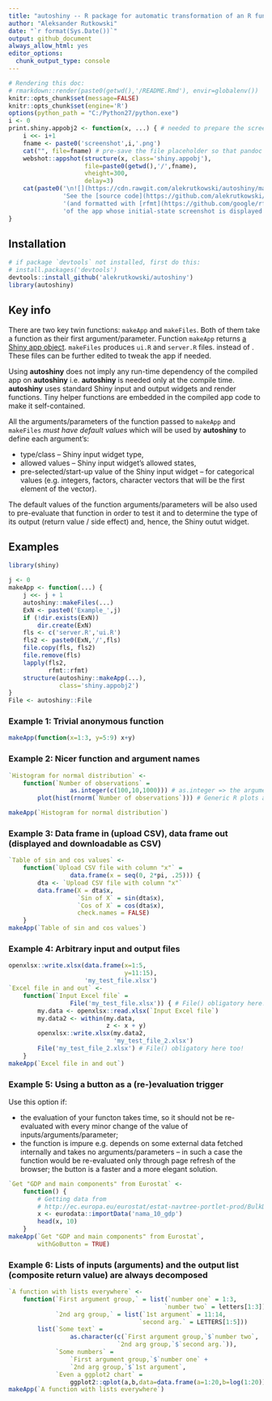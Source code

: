 ```yaml
---
title: "autoshiny -- R package for automatic transformation of an R function into a Shiny app"
author: "Aleksander Rutkowski"
date: "`r format(Sys.Date())`"
output: github_document
always_allow_html: yes
editor_options: 
  chunk_output_type: console
---
```


```r
# Rendering this doc:
# rmarkdown::render(paste0(getwd(),'/README.Rmd'), envir=globalenv())
knitr::opts_chunk$set(message=FALSE)
knitr::opts_chunk$set(engine='R')
options(python_path = "C:/Python27/python.exe")
i <- 0
print.shiny.appobj2 <- function(x, ...) { # needed to prepare the screenshots, overriding shiny's
    i <<- i+1
    fname <- paste0('screenshot',i,'.png')
    cat("", file=fname) # pre-save the file placeholder so that pandoc dones not complain
    webshot::appshot(structure(x, class='shiny.appobj'),
                     file=paste0(getwd(),'/',fname),
                     vheight=300,
                     delay=3)
    cat(paste0('\n![](https://cdn.rawgit.com/alekrutkowski/autoshiny/master/',fname,')\n\n', # needs results='asis' in chunk options
               'See the [source code](https://github.com/alekrutkowski/autoshiny/tree/master/Example_',i,') generated with `makeFiles` ',
               '(and formatted with [rfmt](https://github.com/google/rfmt)) ',
               'of the app whose initial-state screenshot is displayed above.')) 
}
```

## Installation

```r
# if package `devtools` not installed, first do this:
# install.packages('devtools')
devtools::install_github('alekrutkowski/autoshiny')
library(autoshiny)
```

## Key info

There are two key twin functions: `makeApp` and `makeFiles`.
Both of them take a function as their first argument/parameter.
Function `makeApp` returns [a Shiny app object](https://rdrr.io/cran/shiny/man/shinyApp.html).
`makeFiles` produces `ui.R` and `server.R` files.
instead of . These files can be further edited to tweak the app if needed.

Using **autoshiny** does not imply any run-time dependency of the compiled app on **autoshiny**
i.e. **autoshiny** is needed only at the compile time. **autoshiny** uses standard Shiny
input and output widgets and render functions. Tiny helper functions are embedded in the
compiled app code to make it self-contained.

All the arguments/parameters of the function passed to `makeApp` and `makeFiles` *must have default values* which will
be used by **autoshiny** to define each argument's:

- type/class -- Shiny input widget type,
- allowed values -- Shiny input widget's allowed states,
- pre-selected/start-up value of the Shiny input widget -- for categorical values (e.g. integers, factors, character vectors
that will be the first element of the vector).

The default values of the function arguments/parameters will be also used to pre-evaluate that function in order to
test it and to determine the type of its output (return value / side effect) and, hence, the Shiny outut widget.

## Examples

```r
library(shiny)
```


```r
j <- 0
makeApp <- function(...) {
    j <<- j + 1
    autoshiny::makeFiles(...)
    ExN <- paste0('Example_',j)
    if (!dir.exists(ExN))
        dir.create(ExN)
    fls <- c('server.R','ui.R')
    fls2 <- paste0(ExN,'/',fls)
    file.copy(fls, fls2)
    file.remove(fls)
    lapply(fls2,
           rfmt::rfmt)
    structure(autoshiny::makeApp(...),
              class='shiny.appobj2')
}
File <- autoshiny::File
```

### Example 1: Trivial anonymous function

```r
makeApp(function(x=1:3, y=5:9) x+y)
```

### Example 2: Nicer function and argument names

```r
`Histogram for normal distribution` <-
    function(`Number of observations` =
                 as.integer(c(100,10,1000))) # as.integer => the argument interpreted as categorical
        plot(hist(rnorm(`Number of observations`))) # Generic R plots as "return values" are supported

makeApp(`Histogram for normal distribution`)
```

### Example 3: Data frame in (upload CSV), data frame out (displayed and downloadable as CSV)

```r
`Table of sin and cos values` <-
    function(`Upload CSV file with column "x"` =
                 data.frame(x = seq(0, 2*pi, .25))) {
        dta <- `Upload CSV file with column "x"`
        data.frame(X = dta$x,
                   `Sin of X` = sin(dta$x),
                   `Cos of X` = cos(dta$x),
                   check.names = FALSE)
    }
makeApp(`Table of sin and cos values`)
```

### Example 4: Arbitrary input and output files

```r
openxlsx::write.xlsx(data.frame(x=1:5,
                                y=11:15),
                     'my_test_file.xlsx')
`Excel file in and out` <-
    function(`Input Excel file` =
                 File('my_test_file.xlsx')) { # File() obligatory here!
        my.data <- openxlsx::read.xlsx(`Input Excel file`)
        my.data2 <- within(my.data,
                           z <- x + y)
        openxlsx::write.xlsx(my.data2,
                             'my_test_file_2.xlsx')
        File('my_test_file_2.xlsx') # File() obligatory here too!
    }
makeApp(`Excel file in and out`)
```

### Example 5: Using a button as a (re-)evaluation trigger

Use this option if:

- the evaluation of your functon takes time, so it should not be re-evaluated with every minor change of the value of inputs/arguments/parameter;
- the function is impure e.g. depends on some external data fetched internally and takes no arguments/parameters -- in such a case the function would be re-evaluated only through page refresh of the browser; the button is a faster and a more elegant solution.

```r
`Get "GDP and main components" from Eurostat` <-
    function() {
        # Getting data from
        # http://ec.europa.eu/eurostat/estat-navtree-portlet-prod/BulkDownloadListing?sort=1&file=data%2Fnama_10_gdp.tsv.gz
        x <- eurodata::importData('nama_10_gdp')
        head(x, 10)
    }
makeApp(`Get "GDP and main components" from Eurostat`,
        withGoButton = TRUE)
```

### Example 6: Lists of inputs (arguments) and the output list (composite return value) are always decomposed

```r
`A function with lists everywhere` <-
    function(`First argument group,` = list(`number one` = 1:3,
                                           `number two` = letters[1:3]),
             `2nd arg group,` = list(`1st argument` = 11:14,
                                    `second arg.` = LETTERS[1:5]))
        list(`Some text` =
                 as.character(c(`First argument group,`$`number two`,
                              `2nd arg group,`$`second arg.`)),
             `Some numbers` =
                 `First argument group,`$`number one` +
                 `2nd arg group,`$`1st argument`,
             `Even a ggplot2 chart` =
                 ggplot2::qplot(a,b,data=data.frame(a=1:20,b=log(1:20))))
makeApp(`A function with lists everywhere`)
```





